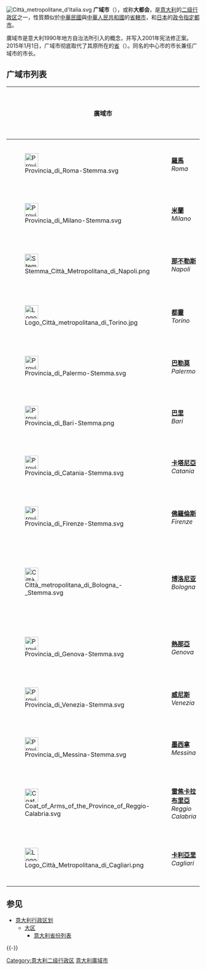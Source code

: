 {{noteTA
|G1=意大利地名
}}
[[File:Città_metropolitane_d'Italia.svg|thumb]]
'''广域市'''（{{lang-it|città metropolitana}}），或称'''大都会'''，是[[意大利|意大利]]的[[意大利行政区划|二级行政区]]之一，性質類似於[[中華民國|中華民國]]與[[中華人民共和國|中華人民共和國]]的[[省轄市|省轄市]]，和[[日本|日本]]的[[政令指定都市|政令指定都市]]。

廣域市是意大利1990年地方自治法所引入的概念，并写入2001年宪法修正案。2015年1月1日，广域市彻底取代了其原所在的[[省_(意大利)|省]]（{{lang|it|provincia}}）。同名的中心市的市长兼任广域市的市长。

==广域市列表==
{| class="wikitable sortable" style="text-align:left;"
|- style="font-size:100%; text-align:center;"
! colspan=2 | 廣域市
! 所屬大區
! 面积（km²）
! 人口
! 人口密度（/km²）
! 設立日期
! 市长
|-
| [[File:Provincia_di_Roma-Stemma.svg|35px]]
| '''[[羅馬首都廣域市|羅馬]]'''<br>''Roma''
| align=right|[[拉齐奥大区|拉齐奥]]
| align=right|5,352
| align=right|4,336,915
| align=right|810
| align=center|2014年4月3日
| align=center|[[維吉尼亞·拉吉|維吉尼亞·拉吉]] ([[五星運動|五星運動]])
|-
| [[File:Provincia_di_Milano-Stemma.svg|35px]]
| '''[[米蘭廣域市|米蘭]]'''<br>''Milano''
| align=right|[[伦巴第大区|伦巴第]]
| align=right|1,575 	
| align=right|3,190,340
| align=right|2,026
| align=center|2014年4月3日
| align=center|[[Giuseppe_Sala|Giuseppe Sala]] ([[Democratic_Party_(Italy)|PD]])
|-
| [[File:Stemma_Città_Metropolitana_di_Napoli.png|35px]]
| '''[[那不勒斯廣域市|那不勒斯]]'''<br>''Napoli''
| align=right|[[坎帕尼亚大区|坎帕尼亚]]
| align=right|1,171
| align=right|3,128,702
| align=right|2,672
| align=center|2014年4月3日
| align=center|[[Luigi_de_Magistris_(politician)|Luigi De Magistris]] ([[Orange_Movement|MA]])
|-
| [[File:Logo_Città_metropolitana_di_Torino.jpg|35px]]
| '''[[都靈廣域市|都靈]]'''<br>''Torino''
| align=right|[[皮埃蒙特大区|皮埃蒙特]]
| align=right|6,829
| align=right|2,293,340
| align=right|336
| align=center|2014年4月3日
| align=center|[[Chiara_Appendino|Chiara Appendino]] ([[Five_Star_Movement|M5S]])
|-
| [[File:Provincia_di_Palermo-Stemma.svg|35px]]
| '''[[巴勒莫廣域市|巴勒莫]]'''<br>''Palermo''
| align=right|[[西西里岛|西西里]]
| align=right|5,009
| align=right|1,276,525
| align=right|255
| align=center|2015年8月4日
| align=center|[[Leoluca_Orlando|Leoluca Orlando]] ([[Independent_politician|I]])
|-
| [[File:Provincia_di_Bari-Stemma.png|35px]]
| '''[[巴里廣域市|巴里]]'''<br>''Bari''
| align=right|[[普利亚大区|普利亚]]
| align=right|3,821
| align=right|1,251,004
| align=right|327
| align=center|2014年4月3日
| align=center|[[Antonio_Decaro|Antonio Decaro]] ([[Democratic_Party_(Italy)|PD]])
|-
| [[File:Provincia_di_Catania-Stemma.svg|35px]]
| '''[[卡塔尼亞廣域市|卡塔尼亞]]'''<br>''Catania''
| align=right|[[西西里岛|西西里]]
| align=right|3,574
| align=right|1,116,168
| align=right|312
| align=center|2015年8月4日
| align=center|[[Enzo_Bianco|Enzo Bianco]] ([[Democratic_Party_(Italy)|PD]])
|-
| [[File:Provincia_di_Firenze-Stemma.svg|35px]]
| '''[[佛羅倫斯廣域市|佛羅倫斯]]'''<br>''Firenze''
| align=right|[[托斯卡纳大区|托斯卡纳]]
| align=right|3,514
| align=right|1,007,435
| align=right|287
| align=center|2014年4月3日
| align=center|[[Dario_Nardella|Dario Nardella]] ([[Democratic_Party_(Italy)|PD]])
|-
| [[File:Città_metropolitana_di_Bologna_-_Stemma.svg|35px]]
| '''[[博洛尼亚广域市|博洛尼亚]]'''<br>''Bologna''
| align=right|[[艾米利亚-罗马涅大区|艾米利亚-罗马涅]]
| align=right|3,702
| align=right|1,003,027
| align=right|271
| align=center|2014年4月3日
| align=center|[[Virginio_Merola|Virginio Merola]] ([[Democratic_Party_(Italy)|PD]])
|-
| [[File:Provincia_di_Genova-Stemma.svg|35px]]
| '''[[熱那亞廣域市|熱那亞]]'''<br>''Genova''
| align=right|[[利古里亚大区|利古里亚]]
| align=right|1,839
| align=right|864,008
| align=right|470
| align=center|2014年4月3日
| align=center|[[Marco_Doria|Marco Doria]] ([[Italian_Left|SI]])
|-
| [[File:Provincia_di_Venezia-Stemma.svg|35px]]
| '''[[威尼斯廣域市|威尼斯]]'''<br>''Venezia''
| align=right|[[威尼托大区|威尼托]]
| align=right|2,462
| align=right|858,455
| align=right|349
| align=center|2014年4月3日
| align=center|[[Luigi_Brugnaro|Luigi Brugnaro]] ([[Independent_(politician)|I]])
|-
| [[File:Provincia_di_Messina-Stemma.svg|35px]]
| '''[[墨西拿廣域市|墨西拿]]'''<br>''Messina''
| align=right|[[西西里岛|西西里]]
| align=right|3,266
| align=right|647,477
| align=right|198
| align=center|2015年8月4日
| align=center|[[Renato_Accorinti|Renato Accorinti]] ([[Independent_(politician)|I]])
|-
| [[File:Coat_of_Arms_of_the_Province_of_Reggio-Calabria.svg|35px]]
| '''[[雷焦卡拉布里亞廣域市|雷焦卡拉布里亞]]'''<br>''Reggio Calabria''
| align=right|[[卡拉布里亚大区|卡拉布里亚]]
| align=right|3,183
| align=right|558,959
| align=right|176
| align=center|2014年4月3日
| align=center|[[Giuseppe_Falcomatà|Giuseppe Falcomatà]] ([[Democratic_Party_(Italy)|PD]])
|-
| [[File:Logo_Città_Metropolitana_di_Cagliari.png|35px]]
| '''[[卡利亞里廣域市|卡利亞里]]'''<br>''Cagliari''
| align=right|[[撒丁岛|撒丁]]
| align=right|1,248
| align=right|431,302
| align=right|346
| align=center|2016年2月4日
| align=center|[[Massimo_Zedda|Massimo Zedda]] ([[Italian_Left|SI]])
|-
|}

== 参见 ==
{{Portal|意大利}}
* [[意大利行政区划|意大利行政区划]]
** [[大区|大区]]
*** [[意大利省份列表|意大利省份列表]]

{{-}}
[[Category:意大利二级行政区|Category:意大利二级行政区]]
[[Category:意大利廣域市|]]
